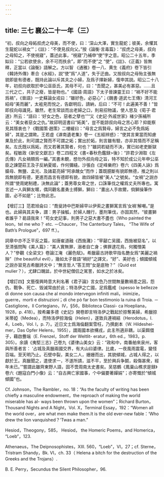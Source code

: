 ```yaml
---
---
---
```

title: 三七 襄公二十一年（三）
---




“初，叔向之母妬叔虎之母美，而不使，曰：‘深山大澤，實生龍蛇；彼美，余懼其生龍蛇以禍女’”；《註》：“不使見叔向父。”按《論衡·言毒篇》：“叔虎之母美，叔向之母知之，不使視寢”，蓋述此事，“視寢”乃補申“使”字之意。昭公二十五年，季姒曰：“公若欲使余，余不可而抶余”，即“而不使”之 “使”，《註》、《正義》皆無釋，正當以《論衡》語解之。方以智 《通雅》卷一八、黄生《義府》卷下皆引《韓詩外傳》牽合《水經》，説“使”爲“人道”，失于迂曲。又按叔向之母殆主張無貌即是有德者，既持此論以斥其夫之小婦，及爲子擇新婦，復申其説。昭公二十八年，初叔向欲取於申公巫臣氏，其母不可，曰：“吾聞之，甚美必有甚惡。……且三代之亡，共子之廢，皆是物也。”《國語·周語》下太子晉諫靈王曰：“禍不好不能爲禍”，《晉語》一史蘇論女戎曰：“雖好色，必惡心”；《魏書·道武七王傳》清河王紹母“美而麗”，太袓見而悦之，告獻明后，請納，后曰：“不可！此遍美不善！”皆即叔向母識見。雖然，老生常談而出老婦之口，則易招物議，使人思及《荀子·君道》所云：“語曰：‘好女之色，惡者之孽也’”“又《史記·外戚世家》褚少孫補所云：“美女者惡女之仇。”故邱明逕書曰“妬美”，豈不能諒叔向母之苦心耶？抑能察見其隱衷也？《戰國策·趙策》二樓緩曰：“母言之爲賢母，婦言之必不免爲妬婦”，其是之謂歟。王若虛《滹南遺老集》卷一《五經辨惑》：“使其言果當而知慮果及於此，則可謂之賢而不可謂之妬；實出於妬，則言雖有驗，亦非其情而不足稱矣。左氏既以爲妬，而又若著其賢者，何也？”雖詞若疑而不決，實已如老吏斷獄矣。程敏政《新安文獻志》卷二四程文《書<春秋色鑑録>後》：“許君少淵取《左氏傳》凡女禍類爲一編。”其書未覩，想勿外叔向母之旨，特不知於成公元年申公巫臣之諫楚莊王及子反納夏姬，作何彌縫。沙張白《定峰樂府》卷六《四美人詠》爲嫫母、無鹽、孟光、及諸葛亮婦“阿承醜女”而作；蓋既臆斷有貌即無德，推之則以爲無貌即有德，更進而昌言有德即有貌，故四婦皆被“美人”之號矣。“女禍”之説亦所謂“使周姥制禮，決無此論”；蓋男尊女卑之世，口誅筆伐之權爲丈夫所專也。寓言述一人與獅友暱，偶同觀名畫勇士搏獅，獅曰：“畫出人手故爾，倘獅操筆作圖，必不如是”；比物此志。

【增訂三】范君旭侖曰：“喬叟詩中巴斯婦早以伊索之畫獅寓言爲‘女禍’解嘲。”是也。此婦與其夫争，謂：男子操觚，於婦人醜行，墨刑筆伐，亦固其然，“彼畫獅者誰乎？曷語我來！”苟女史記事，則男子之惡大書不盡也（Who painted the leon，tel me who？ etc. －Chaucer，The Canterbury Tales， “The Wife of Bath’s Prologue”，697 ff.）。

詞章中亦不乏平反之篇，如唐崔道融《西施灘》：“宰嚭亡吴國，西施被惡名”，以至清張問陶《美人篇》：“美人實無罪，溺者自亡身；佛罪逮花鳥，何獨憎美人？”參觀《全梁文》卷論江淹 《麗色賦》。希臘最古詩歌早指名艷女爲“美麗之禍殃”（the beautiful evil），幾如太子晉語“禍好”之譯文，“好”、美好也；傾國傾城之説亦習見古希臘詩文中；“無言哲人”答王問“女是底物？”（Quid est mulier？），尤肆口醜詆，於中世紀僧侣之駡詈，如水之於冰矣。

【增訂四】文藝復興時意大利名著《君子論》言女色乃世間無量數禍患之因，怨仇、戰争、死亡、毁滅常由於此；特洛伊之亡國，足爲鑑戒（spesso le bellezze di donne son causa che al mondo intervegon infiniti mali，inimizie，guerre，morti e distruzioni；di che pò far bon testimonio la ruina di Troia. －Castiglione，Il Cortegiano，IV，§56，Biblioteca Classi- ca Hoepliana，1928，p. 418）。按希羅多德《史記》開卷即言特洛伊之戰起於掠奪美婦，希臘掠米蒂婭（Medea），而特洛伊掠海倫（Helen），遂致兵連禍結（Herodotus，I. 4，Loeb，Vol. I，p. 7）。近日文士爲海倫翻案雪枉，乃撰劇本（W. Hildeshei- mer，Das Opfer Helens，1955），謂兩國本欲構戎，此豸所適非耦，以渠餌儇子，藉啟釁端（E. Frenzel，Stoff der Weltlit- eratur，6th ed.，1983，p. 305）。余讀《夷堅三志》己卷九《婆律山美女》云：“政和中，南番舶來泉州，客與所善者言： ‘占城及真臘兩國交界，有大山曰婆律。比歲，一夜風雨震電，變怪百端。至天明乃止。石壁中裂，美女二人，姗姗而出，其貌傾城，占城人得之，以獻於王。真臘聞之，遣使求一，不遂所請，滋不平，至於興兵争鬬，殺傷甚衆，經年未已。’”嘗謂此雖齊東野人語，固不啻周南太史書矣。吴慈鶴《鳳巢山樵求是録》卷六《題寇白門小像》云：“自古興亡家國事，个中偏要著嬋娟”；亦寄慨於“傾城傾國”也。

Cf. Johnson，The Rambler，no. 18：“As the faculty of writing has been chiefly a masculine endowment，the reproach of making the world miserable has al- ways been thrown upon the women”；Richard Burton，Thousand Nights and A Night，Vol. X，Terminal Essay，192：“Women all the world over，are what men make them.It is the old ever-new fable：‘Who drew the lion vanquished？’Twas a man.”

Hesiod，Theogony，585， Hesiod， the Homeric Poems，and Homerica， “Loeb”，123.

Athenaeus，The Deipnosophistes，XIII. 560，“Loeb”，VI，27；cf. Sterne， Tristram Shandy，Bk. VI，ch. 33（ Helena a bitch for the destruction of the Greeks and the Trojans）.

B. E. Perry，Secundus the Silent Philosopher，96.
